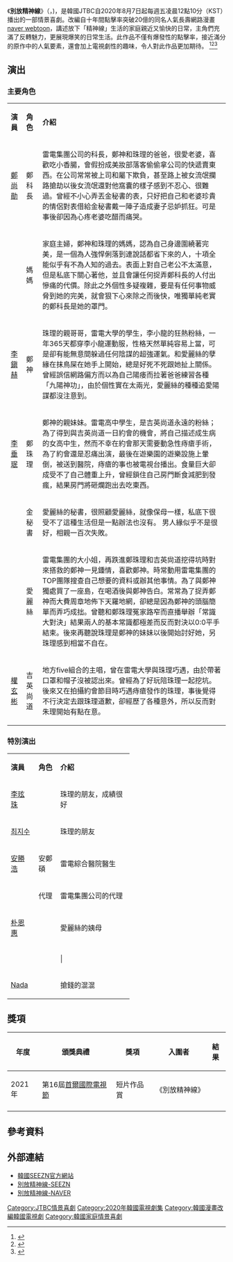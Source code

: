 {{Multiple issues|
{{Notability Unreferenced|time=2020-08-04T10:12:51+00:00}}
{{Fanpov|time=2020-08-04T10:12:51+00:00}}

}}
{{Infobox Television
| show_name     = 別放精神線
| original_name = {{lang|ko|놓지마 정신줄}}
| image         =
| caption       = 
| show_name_2   =
| genre         = 
| format        = 
| based_on      = 
| developer     = 
| writer        = [[鄭秀賢|鄭秀賢]]
| director      = [[吳關鎮|吳關鎮]]
| starring      = [[鄭尚勛|鄭尚勛]]、[[李賢怡|李賢怡]]、[[李鎭赫|李鎭赫]]、[[李垂珉|李垂珉]]、[[孫世彬|孫世彬]]、[[洪菲拉|洪菲拉]]、[[權玄彬|權玄彬]]
| theme_music_composer = 
| opentheme            = 
| endtheme             = 
| composer             = 
| country       = {{KOR}}
| location      = {{KOR}}
| language      = [[韓語|韓語]]
| num_episodes  = 10
| runtime       = 約30分鐘
| company       = [[Studio_Lululala|Studio Lululala]]
| producer      = 
| channel       = [[SEEZN|SEEZN]]、[[JTBC|JTBC]]
| first_run     = {{KOR}}
| first_aired   = {{Nowrap begin}}{{Start date|2020|7|31}}
| last_aired    = {{End date|2020|8|29}}{{Nowrap end}} 
| related       = 
| website       = https://view.myseezn.com/record_gw/webview/vod/detail?content_id=20633567
| production_website = 
| imdb_id            = 
}}
《'''別放精神線'''》（{{韓|諺='''놓지마 정신줄'''|漢='''놓지마 精神줄'''}}，{{lang-en|'''Hanging On'''}})，是韓國JTBC自2020年8月7日起每週五凌晨12點10分（KST）播出的一部情景喜劇。改編自十年間點擊率突破20億的同名人氣長壽網路漫畫[[naver_webtoon|naver webtoon]]，講述放下「精神線」生活的家庭親近又愉快的日常，主角們充滿了反轉魅力，更展現爆笑的日常生活。此作品不僅有爆發性的點擊率，接近滿分的原作中的人氣要素，還會加上電視劇性的趣味，令人對此作品更加期待。 <ref>{{Cite web |url=https://www.koreastardaily.com/tc/news/129601 |title=存档副本 |access-date=2021-09-17 |archive-date=2021-09-17 |archive-url=https://web.archive.org/web/20210917162142/https://www.koreastardaily.com/tc/news/129601 |dead-url=no }}</ref><ref>{{Cite web|title=http://www.xportsnews.com/?ac=article_view&entry_id=1273732}}</ref><ref>{{Cite web |url=https://m.post.naver.com/viewer/postView.nhn?volumeNo=28921810&memberNo=30305360&vType=VERTICAL |title=存档副本 |access-date=2020-08-06 |archive-date=2021-09-17 |archive-url=https://web.archive.org/web/20210917162148/https://m.post.naver.com/viewer/postView.nhn?volumeNo=28921810&memberNo=30305360&vType=VERTICAL |dead-url=no }}</ref>

== 演出 ==
=== 主要角色 ===
{| class="wikitable"  style="text-align:center"
|- style="background:lightskyblue; color:black" align=center
| '''演員''' 
| '''角色'''
|'''介紹'''
|-
| [[鄭尚勛|鄭尚勛]] || 鄭科長
|雷電集團公司的科長，鄭神和珠理的爸爸，很愛老婆，喜歡吃小香腸，會假扮成美妝部落客偷偷拿公司的快遞賣東西。在公司常常被上司和屬下欺負，甚至路上被女流氓攔路搶劫以後女流氓還對他窩囊的樣子感到不忍心、很難過。曾經不小心弄丟金秘書的表，只好把自己和老婆珍貴的情侶對表借給金秘書戴一陣子造成妻子忌妒抓狂。可是事後卻因為心疼老婆吃醋而痛哭。
|-
| {{Link-ko|李賢伊|이현이}} || 媽媽
|家庭主婦，鄭神和珠理的媽媽，認為自己身邊圍繞著完美，是一個為人強悍俐落到連說話都省下來的人，十項全能似乎有不為人知的過去。表面上對自己老公不太滿意，但是私底下關心著他，並且會讓任何捉弄鄭科長的人付出慘痛的代價。除此之外個性多疑複雜，要是有任何事物威脅到她的完美，就會狠下心來除之而後快，唯獨單純老實的鄭科長是她的罩門。
|-
| [[李鎭赫|李鎭赫]] || 鄭神
|珠理的親哥哥，雷電大學的學生，李小龍的狂熱粉絲，一年365天都穿李小龍運動服，性格天然單純容易上當，可是卻有能無意間躲過任何陰謀的超強運氣。和愛麗絲的孽緣在抹鳥屎在她手上開始，總是好死不死跟她扯上關係。曾經誤信網路偏方而以為自己陽痿而拉著爸爸練習各種「九陽神功」，由於個性實在太兩光，愛麗絲的種種追愛陽謀都沒注意到。
|-
| [[李垂珉|李垂珉]] || 鄭珠理
|鄭神的親妹妹。雷電高中學生，是吉英尚道永遠的粉絲；為了得到與吉英尚道一日約會的機會，將自己描述成生病的女高中生，然而不幸在約會那天需要動急性痔瘡手術，為了約會還是忍痛出演，最後在遊樂園的遊樂設施上暈倒，被送到醫院，痔瘡的事也被電視台播出。食量巨大卻成受不了自己體重上升，曾經鎖住自己房門斷食減肥到發瘋，結果房門將砸爛跑出去吃東西。
|-
| {{Link-ko|孫世彬|손세빈}} || 金秘書
|愛麗絲的秘書，很照顧愛麗絲，就像保母一樣，私底下很受不了這種生活但是一點辦法也沒有。
男人緣似乎不是很好，相親一百次失敗。
|-
| {{Link-ko|洪妃羅|홍비라}} || 愛麗絲
|雷電集團的大小姐，再跌進鄭珠理和吉英尙道挖得坑時對來搭救的鄭神一見鍾情，喜歡鄭神。時常動用雷電集團的TOP團隊搜查自己想要的資料或辦其他事情。為了與鄭神獨處買了一座島，在喝酒後與鄭神告白。常常為了捉弄鄭神而大費周章地佈下天羅地網，卻總是因為鄭神的頭腦簡單而弄巧成拙。曾聽和鄭珠理冤家路窄而直播舉辦「常識大對決」結果兩人的基本常識都極差而反而對決以0:0平手結束。後來再聽說珠理是鄭神的妹妹以後開始討好她，另珠理感到相當不自在。
|-
| [[權玄彬|權玄彬]] || 吉英尚道
|地方five組合的主唱，曾在雷電大學與珠理巧遇，由於帶著口罩和帽子沒被認出來。曾經為了好玩陪珠理一起挖坑。
後來又在拍攝約會節目時巧遇痔瘡發作的珠理，事後覺得不行決定去跟珠理道歉，卻經歷了各種意外，所以反而對朱理開始有點在意。
|}

=== 特別演出 ===
{| class="wikitable" width="70%" style="text-align:center"
|- style="background:lightskyblue; color:black" align=center
| width="15%"|'''演員''' 
| width="15%"|'''角色'''
| width="50%"|'''介紹'''
|-
| [[李玹珠|李玹珠]]||  || align="left" | 珠理的朋友，成績很好
|-
| [https://namu.wiki/w/%EC%B5%9C%EC%A7%80%EC%88%98(%EB%B0%B0%EC%9A%B0) 최지수] {{Wayback|url=https://namu.wiki/w/%EC%B5%9C%EC%A7%80%EC%88%98(%EB%B0%B0%EC%9A%B0) |date=20210917121543 }}||  || align="left" | 珠理的朋友
|-
| [[安勝浩|安勝浩]]|| 安鄭碩 || align="left" | 雷電綜合醫院醫生
|-
| {{Link-ko|金仁宇|김인우}}||代理|| align="left" | 雷電集團公司的代理
|-
| [[朴恩惠|朴恩惠]]|||| align="left" | 愛麗絲的姨母
|-
| {{Link-ko|Tiger JK|타이거 JK}}||{{Link-ko|Tiger JK|타이거 JK}}|||
|-
| [[Nada|Nada]]||  || align="left" | 搶錢的混混
|}

== 獎項 ==
{|class="wikitable"
! 年度 || 頒獎典禮 || 獎項 || 入圍者 || 結果
|-
| 2021年
| 第16屆[[首爾國際電視節|首爾國際電視節]]
| 短片作品賞
| 《別放精神線》
| {{nom}}
|-
|}

== 參考資料 ==
{{reflist}}

== 外部連結 ==
*[https://event.myseezn.com/seezn/?lastPage=https://event.myseezn.com/seeznday/&referrer=singular_click_id%3Df50c3d3c-e144-41dc-8f76-a82be534bd33 韓國SEEZN官方網站]{{ko}}
*[https://view.myseezn.com/record_gw/webview/vod/detail?content_id=20633567 別放精神線-SEEZN] {{Wayback|url=https://view.myseezn.com/record_gw/webview/vod/detail?content_id=20633567 |date=20200727075503 }}{{ko}}
*[https://search.naver.com/search.naver?sm=top_hty&fbm=1&ie=utf8&query=%EB%86%93%EC%A7%80%EB%A7%88+%EC%A0%95%EC%8B%A0%EC%A4%84 別放精神線-NAVER] {{Wayback|url=https://search.naver.com/search.naver?sm=top_hty&fbm=1&ie=utf8&query=%EB%86%93%EC%A7%80%EB%A7%88+%EC%A0%95%EC%8B%A0%EC%A4%84 |date=20201111214801 }}{{ko}}

[[Category:JTBC情景喜劇|Category:JTBC情景喜劇]]
[[Category:2020年韓國電視劇集|Category:2020年韓國電視劇集]]
[[Category:韓國漫畫改編韓國電視劇|Category:韓國漫畫改編韓國電視劇]]
[[Category:韓國家庭情景喜劇|Category:韓國家庭情景喜劇]]